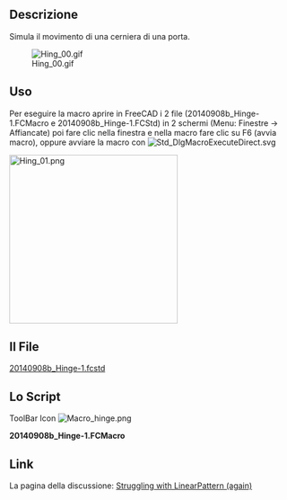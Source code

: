<languages/>
<div class="mw-translate-fuzzy">
{{Macro/it
|Name=Hinge Simul
|Icon=Macro hinge.png
|Translate=Hinge Simul
|Description=Simula il movimento di una cerniera.
|Author=Mario52
|Version=1.0
|Date=2014-09-09
|FCVersion=All
|Download=The File [http://forum.freecadweb.org/download/file.php?id=7628 20140908b_Hinge-1.fcstd]<br />[https://www.freecadweb.org/wiki/images/a/a8/Macro_hinge.png ToolBar Icon]
}}
</div>

==Descrizione==
Simula il movimento di una cerniera di una porta.

[[File:Hing_00.gif]]

<span id="Uses"></span>
==Uso==

Per eseguire la macro aprire in FreeCAD i 2 file (20140908b_Hinge-1.FCMacro e 20140908b_Hinge-1.FCStd) in 2 schermi (Menu: Finestre -> Affiancate) poi fare clic nella finestra e nella macro fare clic su F6 (avvia macro), oppure avviare la macro con [[File:Std_DlgMacroExecuteDirect.svg]] 

[[File:Hing_01.png|left|300px]]{{clear}}

<span id="The_File"></span>
==Il File==
[https://forum.freecad.org/download/file.php?id=7628 20140908b_Hinge-1.fcstd]
<span id="Script"></span>
==Lo Script==
ToolBar Icon [[Image:Macro_hinge.png]]

'''20140908b_Hinge-1.FCMacro'''

{{MacroCode|code=
import FreeCAD, FreeCADGui, Draft, Part
from FreeCAD import Base
import time

ii = 0
pas = 0
for ii2 in range(180):
    if pas == 0:
        if ii > 90:
            pas = 1
        ii += 5
    else:
        if ii < 1:
            pas = 0
        ii -= 5
   
    App.getDocument("_0140908b_Hinge_1").Fusion.Placement=App.Placement(App.Vector(0,0,0), App.Rotation(App.Vector(0,0,1),ii), App.Vector(44.4,6.9,0))
    App.Console.PrintMessage(str(ii2)+"  " + str(ii)+"  " + str(pas) +"\n")
    Gui.updateGui()
    time.sleep(0) #modify the time here

}}


<div class="mw-translate-fuzzy">
==Link== 
La pagina della discussione: [http://forum.freecadweb.org/viewtopic.php?f=3&t=7606&p=62086#p62086 Struggling with LinearPattern (again)]
</div>
{{clear}}